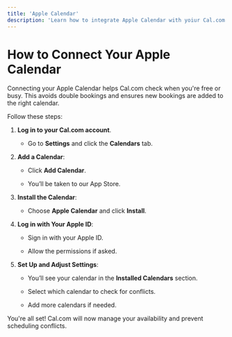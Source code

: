 ```yaml
---
title: 'Apple Calendar'
description: 'Learn how to integrate Apple Calendar with yoiur Cal.com account.'
---
```


# How to Connect Your Apple Calendar

Connecting your Apple Calendar helps Cal.com check when you're free or busy. This avoids double bookings and ensures new bookings are added to the right calendar.

Follow these steps:

1. **Log in to your Cal.com account**.

   * Go to **Settings** and click the **Calendars** tab.

2. **Add a Calendar**:

   * Click **Add Calendar**.

   * You’ll be taken to our App Store.

3. **Install the Calendar**:

   * Choose **Apple Calendar** and click **Install**.

4. **Log in with Your Apple ID**:

   * Sign in with your Apple ID.

   * Allow the permissions if asked.

5. **Set Up and Adjust Settings**:

   * You’ll see your calendar in the **Installed Calendars** section.

   * Select which calendar to check for conflicts.

   * Add more calendars if needed.

You're all set! Cal.com will now manage your availability and prevent scheduling conflicts.